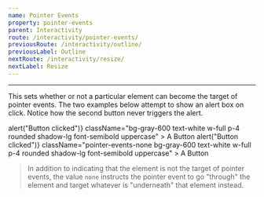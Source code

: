 ```yaml
---
name: Pointer Events
property: pointer-events
parent: Interactivity
route: /interactivity/pointer-events/
previousRoute: /interactivity/outline/
previousLabel: Outline
nextRoute: /interactivity/resize/
nextLabel: Resize
---
```


<UtilityInfo pattern="pointer-events-{none|auto}" />

---

This sets whether or not a particular element can become the target of pointer events. The two examples below attempt to show an alert box on click. Notice how the second button never triggers the alert.

<Grid minWidth="250px">
  <InfoBox pattern="pointer-events-auto" caption="Default Button">
    <Box
      is="button"
      type="button"
      onClick={() => alert("Button clicked")}
      className="bg-gray-600 text-white w-full p-4 rounded shadow-lg font-semibold uppercase"
    >
      A Button
    </Box>
  </InfoBox>
  <InfoBox
    pattern="pointer-events-none"
    caption="Button (Ignoring pointer events)"
  >
    <Box
      is="button"
      type="button"
      onClick={() => alert("Button clicked")}
      className="pointer-events-none bg-gray-600 text-white w-full p-4 rounded shadow-lg font-semibold uppercase"
    >
      A Button
    </Box>
  </InfoBox>
</Grid>

> In addition to indicating that the element is not the target of pointer events, the value `none` instructs the pointer event to go "through" the element and target whatever is "underneath" that element instead.
